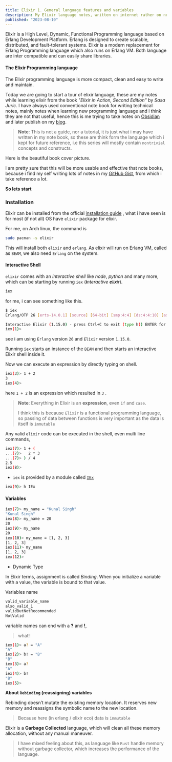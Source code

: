 ```yaml
---
title: Elixir 1. General language features and variables
description: My Elixir language notes, written on internet rather on note book
published: "2023-08-10"
---
```


Elixir is a High Level, Dynamic, Functional Programming language based on Erlang Development Platform. Erlang is designed to create scalable, distributed, and fault-tolerant systems. Elixir is a modern replacement for Erlang Programming language which also runs on Erlang VM. Both language are inter compatible and can easily share libraries.

#### The Elixir Programming language

The Elixir programming language is more compact, clean and easy to write and maintain.

Today we are going to start a tour of elixir language, these are my notes while learning elixir from the book _"Elixir in Action, Second Edition"_ by _Sasa Juric_. I have always used conventional note book for writing technical notes, mainly notes when learning new programming language and i think they are not that useful, hence this is me trying to take notes on [Obsidian](https://obsidian.md) and later publish on my [blog](https://kunalsin9h.com/blog).

> **Note**: This is not a guide, nor a tutorial, it is just what i may have written in my note book, so these are think form the language which i kept for future reference, i.e this series will mostly contain `nontrivial` concepts and constructs.

Here is the beautiful book cover picture.

<BlogImage
  alt="Elixir in Action Book Cover"
  src="https://tiddi.kunalsin9h.com/r9VSU3v"
  width={360}
  height={451}
/>

I am pretty sure that this will be more usable and effective that note books, because i find my self writing lots of notes in my [GitHub Gist](https://gist.github.com/kunalsin9h), from which i take reference a lot.

**So lets start**

### Installation

Elixir can be installed from the official [installation guide](https://elixir-lang.org/install.html) , what i have seen is for most (if not all) OS have `elixir` package for elixir.

For me, on Arch linux, the command is

```bash
sudo pacman -s elixir
```

This will install both `elixir` and `erlang`.
As elixir will run on Erlang VM, called as `BEAM`, we also need `Erlang` on the system.

#### Interactive Shell

`elixir` comes with an _interactive shell_ like _node_, _python_ and many more, which can be starting by running `iex` (_**i**nteractive **e**li**x**ir_).

```bash
iex
```

for me, i can see something like this.

```bash
$ iex
Erlang/OTP 26 [erts-14.0.1] [source] [64-bit] [smp:4:4] [ds:4:4:10] [async-threads:1] [jit:ns]

Interactive Elixir (1.15.0) - press Ctrl+C to exit (type h() ENTER for help)
iex(1)>
```

see i am using `Erlang` version `26` and `Elixir` version `1.15.0`.

Running `iex` starts an instance of the `BEAM` and then starts an
interactive Elixir shell inside it.

Now we can execute an expression by directly typing on shell.

```bash
iex(3)> 1 + 2
3
iex(4)>
```

here `1 + 2` is an expression which resulted in `3` .

> **Note**: Everything in Elixir is an **expression**, even `if` and `case`.
>
> I think this is because `Elixir` is a functional programming language, so passing of data between functions is very important as the data is itself is `immutable`

Any valid `elixir` code can be executed in the shell, even multi line commands,

```bash
iex(7)> 1 + (
...(7)>   2 * 3
...(7)> ) / 4
2.5
iex(8)>
```

- `iex` is provided by a module called [`IEx`](https://hexdocs.pm/iex)

```bash
iex(9)> h IEx
```

#### Variables

```bash
iex(7)> my_name = "Kunal Singh"
"Kunal Singh"
iex(8)> my_name = 20
20
iex(9)> my_name
20
iex(10)> my_name = [1, 2, 3]
[1, 2, 3]
iex(11)> my_name
[1, 2, 3]
iex(12)>
```

- Dynamic Type

In Elixir terms, assignment is called _Binding_. When
you initialize a variable with a value, the variable is bound to
that value.

Variables name

```bash
valid_variable_name
also_valid_1
validButNotRecommended
NotValid
```

variable names can end with a **?** and **!**,

> what!

```bash
iex(1)> a? = "A"
"A"
iex(2)> b! = "B"
"B"
iex(3)> a?
"A"
iex(4)> b!
"B"
iex(5)>
```

**About `Rebinding` (reassigning) variables**

Rebinding doesn’t mutate the existing memory location. It
reserves new memory and reassigns the symbolic name to the
new location.

> Because here (in erlang / elixir eco) data is `immutable`

Elixir is a **Garbage Collected** language, which will clean all these memory allocation, without any manual maneuver.

> I have mixed feeling about this, as language like `Rust` handle memory without garbage collector, which increases the performance of the language.
